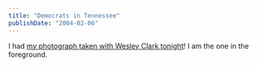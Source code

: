 ```yaml
---
title: "Democrats in Tennessee"
publishDate: "2004-02-06"
---
```


I had [my photograph taken with Wesley Clark tonight](http://www.art-machine.org/archives/003619.html)! I am the one in the foreground.
